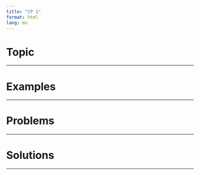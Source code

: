```yaml
---
title: "CP 1"
format: html
lang: mn
---
```


# Topic

---

# Examples

---

# Problems

---

# Solutions

---
